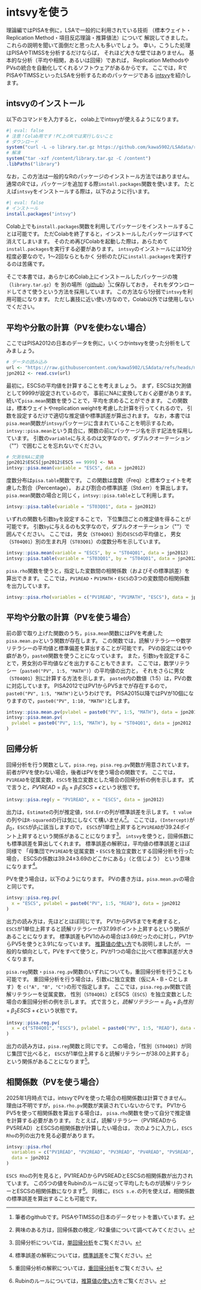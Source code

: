 # intsvyを使う {#sec-intsvy}

理論編ではPISAを例に，LSAで一般的に利用されている技術
（標本ウェイト・Replication Method・項目反応理論・推算値法）について
解説してきました。
これらの説明を聞いて面倒だと思った人も多いでしょう。
幸い，こうした処理はPISAやTIMSSを分析するだけならば，
それほど大きな壁ではありません。
基本的な分析（平均や相関，あるいは回帰）であれば，
Replication MethodsやPVsの統合を自動化してくれるソフトウェアがあるからです。
ここでは，RでPISAやTIMSSといったLSAを分析するためのパッケージである
[intsvy](https://cran.r-project.org/web/packages/intsvy/index.html)を紹介します。

## intsvyのインストール

以下のコマンドを入力すると，
colab上でintsvyが使えるようになります。

```r
#| eval: false
# 注意！Colab用です！PC上のRでは実行しないこと
# ダウンロード
system("curl -L -o library.tar.gz https://github.com/kawa5902/LSAdata/raw/refs/heads/main/202502library.tar.gz")
# 解凍
system("tar -xzf /content/library.tar.gz -C /content")
.libPaths("library")
```

なお，この方法は一般的なRのパッケージのインストール方法ではありません。
通常のRでは，パッケージを追加する際`install.packages`関数を使います。
たとえば`intsvy`をインストールする際は，以下のように行います。

```r
#| eval: false
# インストール
install.packages("intsvy")
```

Colab上でも`install.packages`関数を利用してパッケージをインストールすることは可能です。
ただColabを終了すると，インストールしたパッケージはすべて消えてしまいます。
そのため再びColabを起動した際は，あらためて`install.packages`を実行する必要があります。
`intsvy`のインストールには10分程度必要なので，1〜2回ならともかく
分析のたびに`install.packages`を実行するのは苦痛です。

そこで本書では，あらかじめColab上にインストールしたパッケージの塊（`library.tar.gz`）を
別の場所（[github](https://github.com/kawa5902/LSAdata)）[^1]に保存しておき，
それをダウンロードしてきて使うという方法を採用しています。
この方法なら1分弱で`intsvy`を利用可能になります。
ただし裏技に近い使い方なので，Colab以外では使用しないでください。

[^1]: 筆者のgithubです。PISAやTIMSSの日本のデータセットを置いています。


## 平均や分散の計算（PVを使わない場合）
ここではPISA2012の日本のデータを例に，いくつかintsvyを使った分析をしてみましょう。

```r
# データの読み込み
url <- "https://raw.githubusercontent.com/kawa5902/LSAdata/refs/heads/main/pisa2012stuJPN.csv"
jpn2012 <- read.csv(url)
```

最初に，ESCSの平均値を計算することを考えましょう。
まず，ESCSは欠測値として9999が設定されているので，
事前にNAに変換しておく必要があります。
続いて`pisa.mean`関数を使うことで，平均を求めることができます。
この関数は，標本ウェイトやreplication weightを考慮した計算を行ってくれるので，
引数を設定するだけで適切な推定値や標準誤差が算出されます。
なお，本書では`pisa.mean`関数が`intsvy`パッケージに含まれていることを明示するため，
`intsvy::pisa.mean`という具合に，関数の前にパッケージ名を示す記法を採用しています。
引数の`variable`に与えるのは文字なので，ダブルクオーテーション（\"\"）で囲むことを忘れないでください。

```r
# 欠測をNAに変換
jpn2012$ESCS[jpn2012$ESCS == 9999] <- NA
intsvy::pisa.mean(variable = "ESCS", data = jpn2012)
```

度数分布は`pisa.table`関数です。
この関数は度数（Freq）と標本ウェイトを考慮した割合（Percentage），
および割合の標準誤差（Std.err）を算出します。
`pisa.mean`関数の場合と同じく，`intsvy::pisa.table`として利用します。

```r
intsvy::pisa.table(variable = "ST03Q01", data = jpn2012)
```

いずれの関数も引数`by`を設定することで，
下位集団ごとの推定値を得ることが可能です。
引数`by`に与えるのも文字なので，ダブルクオーテーション（\"\"）で囲んでください。
ここでは，
男女（`ST04Q01`）別の`ESCS`の平均値と，
男女（`ST04Q01`）別の生まれ月（`ST03Q01`）の度数分布を示しています。



```r
intsvy::pisa.mean(variable = "ESCS", by = "ST04Q01", data = jpn2012)
intsvy::pisa.table(variable = "ST03Q01", by = "ST04Q01", data = jpn2012)
```

`pisa.rho`関数を使うと，指定した変数間の相関係数（およびその標準誤差）を算出できます。
ここでは，`PV1READ`・`PV1MATH`・`ESCS`の3つの変数間の相関係数を出力しています。

```r
intsvy::pisa.rho(variables = c("PV1READ", "PV1MATH", "ESCS"), data = jpn2012)
```

## 平均や分散の計算（PVを使う場合）
前の節で取り上げた関数のうち，`pisa.mean`関数にはPVを考慮した
`pisa.mean.pv`という関数が存在します。
この関数では，読解リテラシーや数学リテラシーの平均値と標準偏差を算出することが可能です。
PVの設定にはやや癖があり，`paste0`関数を使うことになっています。
また，引数`by`を設定することで，男女別の平均値などを出力することもできます。
ここでは，数学リテラシー（`paste0("PV", 1:5, "MATH")`）の平均値の出力と，
それをさらに男女（`ST04Q01`）別に計算する方法を示します。
`paste0`内の数値（1:5）は，PVの数に対応しています。
PISA2012ではPV1からPV5までが存在するので，`paste0("PV", 1:5, "MATH")`というわけです。
PISA2015以降ではPVが10個になりますので，`paste0("PV", 1:10, "MATH")`とします。

```r
intsvy::pisa.mean.pv(pvlabel = paste0("PV", 1:5, "MATH"), data = jpn2012)
intsvy::pisa.mean.pv(
  pvlabel = paste0("PV", 1:5, "MATH"), by = "ST04Q01", data = jpn2012
)
```

## 回帰分析

回帰分析を行う関数として，`pisa.reg`，`pisa.reg.pv`関数が用意されています。
前者がPVを使わない場合，後者はPVを使う場合の関数です。
ここでは，`PV1READ`を従属変数，`ESCS`を独立変数とした場合の回帰分析の例を示します。
式で言うと，$PV1READ = \beta_0 + \beta_1 ESCS + \epsilon$という状態です。

```r
intsvy::pisa.reg(y = "PV1READ", x = "ESCS", data = jpn2012)
```

出力は，`Estimate`の列が推定値，`Std.Err`の列が標準誤差を示します。
`t value`の列やは`R-squared`の行は気にしなくて構いません[^2]。
ここでは，`(Intercept)`が$\beta_0$，`ESCS`が$\beta_1$に該当しますので，
`ESCS`が1単位上昇すると`PV1READ`が39.24ポイント上昇するという関係があることになります[^3]。
`intsvy`を使うと，回帰係数にも標準誤差を算出してくれます。
標準誤差の解釈は，平均値の標準誤差とほぼ同様で
「母集団で`PV1READ`を従属変数・`ESCS`を独立変数とする回帰分析を行った場合，
ESCSの係数は39.24±3.69のどこかにある」（と信じよう）
という意味になります[^4]。

[^2]: 興味のある方は，回帰係数の検定／R2乗値について調べてみてください。
[^3]: 回帰分析については，[単回帰分析](stat_basics.qmd#単回帰分析)をご覧ください。
[^4]: 標準誤差の解釈については，[標準誤差](sampling_basic2.qmd#標準誤差)をご覧ください。

PVを使う場合は，以下のようになります。
PVの書き方は，`pisa.mean.pv`の場合と同じです。

```r
intsvy::pisa.reg.pv(
  x = "ESCS", pvlabel = paste0("PV", 1:5, "READ"), data = jpn2012
)
```

出力の読み方は，先ほどとほぼ同じです。
PV1からPV5までを考慮すると，
`ESCS`が1単位上昇すると読解リテラシーが37.99ポイント上昇するという関係があることになります。
標準誤差もPV1のみの場合は3.69だったのに対し，PV1からPV5を使うと3.91になっています。
[推算値の使い方](pvs.qmd#推算値の使い方)でも説明しましたが，
一般的な傾向として，PVをすべて使うと，PVが1つの場合に比べて標準誤差が大きくなります。

`pisa.reg`関数・`pisa.reg.pv`関数のいずれについても，重回帰分析を行うことも可能です。
重回帰分析を行う場合は，引数`x`に独立変数（仮にA・B・Cとします）を
`c("A", "B", "C")`の形で指定します。
ここでは，`pisa.reg.pv`関数で読解リテラシーを従属変数，
性別（`ST04Q01`）とESCS（`ESCS`）を独立変数とした場合の重回帰分析の例を示します。
式で言うと，$読解リテラシー = \beta_0 + \beta_1 性別 + \beta_2 ESCS + \epsilon$という状態です。

```r
intsvy::pisa.reg.pv(
  x = c("ST04Q01", "ESCS"), pvlabel = paste0("PV", 1:5, "READ"), data = jpn2012
)
```

出力の読み方は，`pisa.reg`関数と同じです。
この場合，「性別（`ST04Q01`）が同じ集団で比べると，
`ESCS`が1単位上昇すると読解リテラシーが38.00上昇する」という関係があることになります[^5]。

[^5]: 重回帰分析の解釈については，[重回帰分析](stat_basics.qmd#重回帰分析)をご覧ください。


## 相関係数（PVを使う場合）

2025年1月時点では，intsvyでPVを使った場合の相関係数は計算できません。
理由は不明ですが，`pisa.rho.pv`関数が実装されていないからです。
PV1からPV5を使って相関係数を算出する場合は，
`pisa.rho`関数を使って自分で推定値を計算する必要があります。
たとえば，読解リテラシー（PV1READからPV5READ）とESCSの相関係数が計算したい場合は，
次のように入力し，`ESCS Rho`の列の出力を見る必要があります。

```r
intsvy::pisa.rho(
  variables = c("PV1READ", "PV2READ", "PV3READ", "PV4READ", "PV5READ", "ESCS"),
  data = jpn2012
)
```

`ESCS Rho`の列を見ると，PV1READからPV5READとESCSの相関係数が出力されています。
この5つの値をRubinのルールに従って平均したものが読解リテラシーとESCSの相関係数になります[^6]。
同様に，`ESCS s.e.`の列を使えば，相関係数の標準誤差を算出することも可能です。

[^6]: Rubinのルールについては，[推算値の使い方](pvs.qmd#推算値の使い方)をご覧ください。
